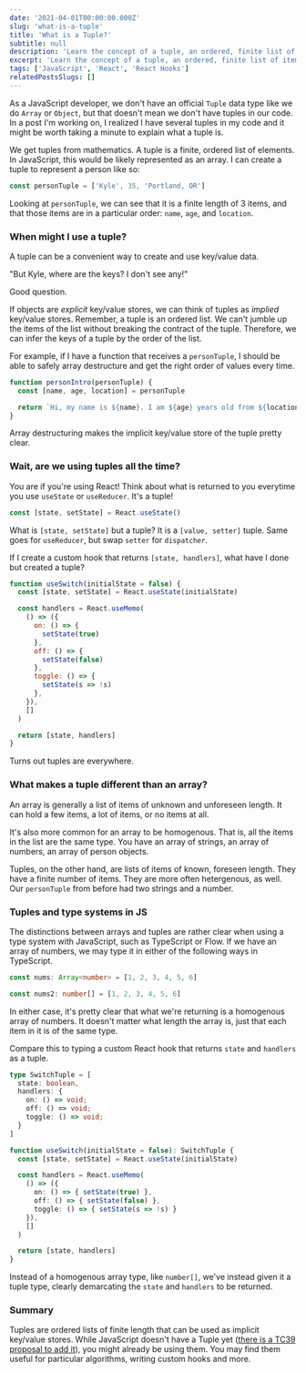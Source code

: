 ```yaml
---
date: '2021-04-01T00:00:00.000Z'
slug: 'what-is-a-tuple'
title: 'What is a Tuple?'
subtitle: null
description: 'Learn the concept of a tuple, an ordered, finite list of items that represents an implicit key/value store, and where you might already be using them in JavaScript.'
excerpt: 'Learn the concept of a tuple, an ordered, finite list of items that represents an implicit key/value store, and where you might already be using them in JavaScript.'
tags: ['JavaScript', 'React', 'React Hooks']
relatedPostsSlugs: []
---
```


As a JavaScript developer, we don't have an official `Tuple` data type like we do `Array` or `Object`, but that doesn't mean we don't have tuples in our code. In a post I'm working on, I realized I have several tuples in my code and it might be worth taking a minute to explain what a tuple is.

We get tuples from mathematics. A tuple is a finite, ordered list of elements. In JavaScript, this would be likely represented as an array. I can create a tuple to represent a person like so:

```javascript
const personTuple = ['Kyle', 35, 'Portland, OR']
```

Looking at `personTuple`, we can see that it is a finite length of 3 items, and that those items are in a particular order: `name`, `age`, and `location`.

### When might I use a tuple?

A tuple can be a convenient way to create and use key/value data.

"But Kyle, where are the keys? I don't see any!"

Good question.

If objects are _explicit_ key/value stores, we can think of tuples as _implied_ key/value stores. Remember, a tuple is an ordered list. We can't jumble up the items of the list without breaking the contract of the tuple. Therefore, we can infer the keys of a tuple by the order of the list.

For example, if I have a function that receives a `personTuple`, I should be able to safely array destructure and get the right order of values every time.

```javascript
function personIntro(personTuple) {
  const [name, age, location] = personTuple

  return `Hi, my name is ${name}. I am ${age} years old from ${location}.`
}
```

Array destructuring makes the implicit key/value store of the tuple pretty clear.

### Wait, are we using tuples all the time?

You are if you're using React! Think about what is returned to you everytime you use `useState` or `useReducer`. It's a tuple!

```javascript
const [state, setState] = React.useState()
```

What is `[state, setState]` but a tuple? It is a `[value, setter]` tuple. Same goes for `useReducer`, but swap `setter` for `dispatcher`.

If I create a custom hook that returns `[state, handlers]`, what have I done but created a tuple?

```javascript
function useSwitch(initialState = false) {
  const [state, setState] = React.useState(initialState)

  const handlers = React.useMemo(
    () => ({
      on: () => {
        setState(true)
      },
      off: () => {
        setState(false)
      },
      toggle: () => {
        setState(s => !s)
      },
    }),
    []
  )

  return [state, handlers]
}
```

Turns out tuples are everywhere.

### What makes a tuple different than an array?

An array is generally a list of items of unknown and unforeseen length. It can hold a few items, a lot of items, or no items at all.

It's also more common for an array to be homogenous. That is, all the items in the list are the same type. You have an array of strings, an array of numbers, an array of person objects.

Tuples, on the other hand, are lists of items of known, foreseen length. They have a finite number of items. They are more often hetergenous, as well. Our `personTuple` from before had two strings and a number.

### Tuples and type systems in JS

The distinctions between arrays and tuples are rather clear when using a type system with JavaScript, such as TypeScript or Flow. If we have an array of numbers, we may type it in either of the following ways in TypeScript.

```typescript
const nums: Array<number> = [1, 2, 3, 4, 5, 6]

const nums2: number[] = [1, 2, 3, 4, 5, 6]
```

In either case, it's pretty clear that what we're returning is a homogenous array of numbers. It doesn't matter what length the array is, just that each item in it is of the same type.

Compare this to typing a custom React hook that returns `state` and `handlers` as a tuple.

```typescript
type SwitchTuple = [
  state: boolean,
  handlers: {
    on: () => void;
    off: () => void;
    toggle: () => void;
  }
]

function useSwitch(initialState = false): SwitchTuple {
  const [state, setState] = React.useState(initialState)

  const handlers = React.useMemo(
    () => ({
      on: () => { setState(true) },
      off: () => { setState(false) },
      toggle: () => { setState(s => !s) }
    }),
    []
  )

  return [state, handlers]
}
```

Instead of a homogenous array type, like `number[]`, we've instead given it a tuple type, clearly demarcating the `state` and `handlers` to be returned.

### Summary

Tuples are ordered lists of finite length that can be used as implicit key/value stores. While JavaScript doesn't have a Tuple yet ([there is a TC39 proposal to add it](https://github.com/tc39/proposal-record-tuple)), you might already be using them. You may find them useful for particular algorithms, writing custom hooks and more.
